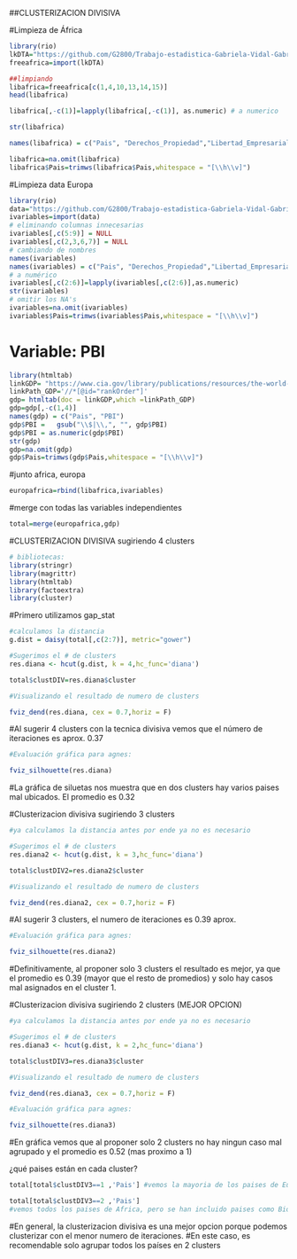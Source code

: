 ##CLUSTERIZACION DIVISIVA

#Limpieza de África
```r
library(rio)
lkDTA="https://github.com/G2800/Trabajo-estadistica-Gabriela-Vidal-Gabriela-Ore-Andrea-Chumbile/raw/master/libertades%20economicas%20Africa%20Subsahariana.csv"
freeafrica=import(lkDTA)
```

```r
##limpiando
libafrica=freeafrica[c(1,4,10,13,14,15)]
head(libafrica)
```

```r
libafrica[,-c(1)]=lapply(libafrica[,-c(1)], as.numeric) # a numerico
```

```r
str(libafrica)
```

```r
names(libafrica) = c("Pais", "Derechos_Propiedad","Libertad_Empresarial", "Libertad_Comercial","Libertad_Inversion","Libertad_Financiera") 
```

```r
libafrica=na.omit(libafrica)
libafrica$Pais=trimws(libafrica$Pais,whitespace = "[\\h\\v]")
```

#Limpieza data Europa
```r
library(rio)
data="https://github.com/G2800/Trabajo-estadistica-Gabriela-Vidal-Gabriela-Ore-Andrea-Chumbile/raw/master/libertades%20economicas%20Europa.csv"
ivariables=import(data)
# eliminando columnas innecesarias
ivariables[,c(5:9)] = NULL
ivariables[,c(2,3,6,7)] = NULL
# cambiando de nombres 
names(ivariables)
names(ivariables) = c("Pais", "Derechos_Propiedad","Libertad_Empresarial", "Libertad_Comercial","Libertad_Inversion","Libertad_Financiera")
# a numérico 
ivariables[,c(2:6)]=lapply(ivariables[,c(2:6)],as.numeric)
str(ivariables)
# omitir los NA's 
ivariables=na.omit(ivariables)
ivariables$Pais=trimws(ivariables$Pais,whitespace = "[\\h\\v]")
```

# Variable: PBI
```r
library(htmltab)
linkGDP= "https://www.cia.gov/library/publications/resources/the-world-factbook/fields/211rank.html"
linkPath_GDP='//*[@id="rankOrder"]'
gdp= htmltab(doc = linkGDP,which =linkPath_GDP)
gdp=gdp[,-c(1,4)]
names(gdp) = c("Pais", "PBI")
gdp$PBI =   gsub("\\$|\\,", "", gdp$PBI)
gdp$PBI = as.numeric(gdp$PBI)
str(gdp)
gdp=na.omit(gdp)
gdp$Pais=trimws(gdp$Pais,whitespace = "[\\h\\v]")
```

#junto africa, europa
```r
europafrica=rbind(libafrica,ivariables)
```

#merge con todas las variables independientes
```r
total=merge(europafrica,gdp)
```

#CLUSTERIZACION DIVISIVA sugiriendo 4 clusters

```r
# bibliotecas:
library(stringr)
library(magrittr)
library(htmltab)
library(factoextra)
library(cluster)
```

#Primero utilizamos gap_stat 
```r
#calculamos la distancia
g.dist = daisy(total[,c(2:7)], metric="gower")

#Sugerimos el # de clusters
res.diana <- hcut(g.dist, k = 4,hc_func='diana')

total$clustDIV=res.diana$cluster 

#Visualizando el resultado de numero de clusters

fviz_dend(res.diana, cex = 0.7,horiz = F)  
```
#Al sugerir 4  clusters con la tecnica divisiva vemos que el número de iteraciones es aprox. 0.37

```r
#Evaluación gráfica para agnes:

fviz_silhouette(res.diana)
```
#La gráfica de siluetas nos muestra que en dos clusters hay varios paises mal ubicados. El promedio es 0.32


#Clusterizacion divisiva sugiriendo 3 clusters
```r
#ya calculamos la distancia antes por ende ya no es necesario

#Sugerimos el # de clusters
res.diana2 <- hcut(g.dist, k = 3,hc_func='diana')

total$clustDIV2=res.diana2$cluster 

#Visualizando el resultado de numero de clusters

fviz_dend(res.diana2, cex = 0.7,horiz = F)  
```
#Al sugerir 3 clusters, el numero de iteraciones es 0.39 aprox. 

```r
#Evaluación gráfica para agnes:

fviz_silhouette(res.diana2)
```
#Definitivamente, al proponer solo 3 clusters el resultado es mejor, ya que el promedio es 0.39 (mayor que el resto de promedios) y solo hay casos mal asignados en el cluster 1.




#Clusterizacion divisiva sugiriendo 2 clusters (MEJOR OPCION)
```r
#ya calculamos la distancia antes por ende ya no es necesario

#Sugerimos el # de clusters
res.diana3 <- hcut(g.dist, k = 2,hc_func='diana')

total$clustDIV3=res.diana3$cluster 

#Visualizando el resultado de numero de clusters

fviz_dend(res.diana3, cex = 0.7,horiz = F)  
```

```r
#Evaluación gráfica para agnes:

fviz_silhouette(res.diana3)
```
#En gráfica vemos que al proponer solo 2 clusters no hay ningun caso mal agrupado y el promedio es 0.52 (mas proximo a 1)


¿qué paises están en cada cluster?
```r
total[total$clustDIV3==1 ,'Pais'] #vemos la mayoria de los paises de Europa

total[total$clustDIV3==2 ,'Pais'] 
#vemos todos los paises de Africa, pero se han incluido paises como Biolorusia (Belarus) y Bosnia and Herzegovina que son de Europa
```

#En general, la clusterizacion divisiva es una mejor opcion porque podemos clusterizar con el menor numero de iteraciones. 
#En este caso, es recomendable solo agrupar todos los países en 2 clusters